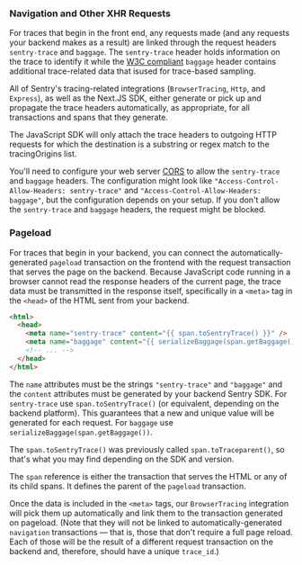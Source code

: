 ### Navigation and Other XHR Requests

For traces that begin in the front end, any requests made (and any requests your backend makes as a result) are linked through the request headers `sentry-trace` and `baggage`. The `sentry-trace` header holds information on the trace to identify it while the [W3C compliant](https://www.w3.org/TR/baggage/) `baggage` header contains additional trace-related data that isused for trace-based sampling.

All of Sentry's tracing-related integrations (`BrowserTracing`, `Http`, and `Express`), as well as the Next.JS SDK, either generate or pick up and propagate the trace headers automatically, as appropriate, for all transactions and spans that they generate.

The JavaScript SDK will only attach the trace headers to outgoing HTTP requests for which the destination is a substring or regex match to the <PlatformLink to="/performance/instrumentation/automatic-instrumentation/#tracingorigins">tracingOrigins</PlatformLink> list.

<!-- copied from automatic-instrumentation to emphasize this point -->

You'll need to configure your web server [CORS](https://developer.mozilla.org/en-US/docs/Web/HTTP/Headers/Access-Control-Allow-Headers) to allow the `sentry-trace` and `baggage` headers. The configuration might look like `"Access-Control-Allow-Headers: sentry-trace"` and `"Access-Control-Allow-Headers: baggage"`, but the configuration depends on your setup. If you don't allow the `sentry-trace` and `baggage` headers, the request might be blocked.

### Pageload

For traces that begin in your backend, you can connect the automatically-generated `pageload` transaction on the frontend with the request transaction that serves the page on the backend. Because JavaScript code running in a browser cannot read the response headers of the current page, the trace data must be transmitted in the response itself, specifically in a `<meta>` tag in the `<head>` of the HTML sent from your backend.

```html
<html>
  <head>
    <meta name="sentry-trace" content="{{ span.toSentryTrace() }}" />
    <meta name="baggage" content="{{ serializeBaggage(span.getBaggage()) }}" />
    <!-- ... -->
  </head>
</html>
```

The `name` attributes must be the strings `"sentry-trace"` and `"baggage"` and the `content` attributes must be generated by your backend Sentry SDK. For `sentry-trace` use `span.toSentryTrace()` (or equivalent, depending on the backend platform). This guarantees that a new and unique value will be generated for each request. For `baggage` use `serializeBaggage(span.getBaggage())`.
<Note>

The `span.toSentryTrace()` was previously called `span.toTraceparent()`, so that's what you may find depending on the SDK and version.

</Note>

The `span` reference is either the transaction that serves the HTML or any of its child spans. It defines the parent of the `pageload` transaction.

Once the data is included in the `<meta>` tags, our `BrowserTracing` integration will pick them up automatically and link them to the transaction generated on pageload. (Note that they will not be linked to automatically-generated `navigation` transactions — that is, those that don't require a full page reload. Each of those will be the result of a different request transaction on the backend and, therefore, should have a unique `trace_id`.)
